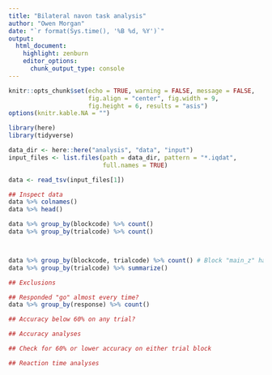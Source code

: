 ```yaml
---
title: "Bilateral navon task analysis"
author: "Owen Morgan"
date: "`r format(Sys.time(), '%B %d, %Y')`"
output:
  html_document:
    highlight: zenburn
    editor_options:
      chunk_output_type: console
---
```


```r
knitr::opts_chunk$set(echo = TRUE, warning = FALSE, message = FALSE,
                      fig.align = "center", fig.width = 9,
                      fig.height = 6, results = "asis")
options(knitr.kable.NA = "")
```

```r
library(here)
library(tidyverse)
```

```r
data_dir <- here::here("analysis", "data", "input")
input_files <- list.files(path = data_dir, pattern = "*.iqdat",
                          full.names = TRUE)

data <- read_tsv(input_files[1])
```

```r
## Inspect data
data %>% colnames()
data %>% head()

data %>% group_by(blockcode) %>% count()
data %>% group_by(trialcode) %>% count()



data %>% group_by(blockcode, trialcode) %>% count() # Block "main_z" has incorrect trialcode, main_slash
data %>% group_by(trialcode) %>% summarize()
```

```r
## Exclusions

## Responded "go" almost every time?
data %>% group_by(response) %>% count()

## Accuracy below 60% on any trial?
```

```r
## Accuracy analyses

## Check for 60% or lower accuracy on either trial block
```

```r
## Reaction time analyses
```



